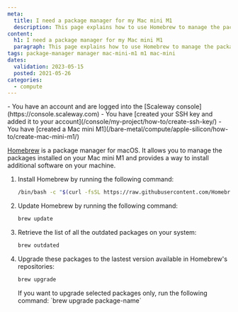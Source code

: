 ```yaml
---
meta:
  title: I need a package manager for my Mac mini M1
  description: This page explains how to use Homebrew to manage the packages installed on your Mac mini M1 and to install additional software.
content:
  h1: I need a package manager for my Mac mini M1
  paragraph: This page explains how to use Homebrew to manage the packages installed on your Mac mini M1 and to install additional software.
tags: package-manager manager mac-mini-m1 m1 mac-mini 
dates:
  validation: 2023-05-15
  posted: 2021-05-26
categories:
  - compute
---
```


<Macro id="iam-requirements" />

<Message type="requirement">
  - You have an account and are logged into the [Scaleway console](https://console.scaleway.com)
  - You have [created your SSH key and added it to your account](/console/my-project/how-to/create-ssh-key/)
  - You have [created a Mac mini M1](/bare-metal/compute/apple-silicon/how-to/create-mac-mini-m1/)
</Message>

[Homebrew](https://brew.sh/) is a package manager for macOS. It allows you to manage the packages installed on your Mac mini M1 and provides a way to install additional software on your machine.

1. Install Homebrew by running the following command:
    ```bash
    /bin/bash -c "$(curl -fsSL https://raw.githubusercontent.com/Homebrew/install/HEAD/install.sh)"
    ```
2. Update Homebrew by running the following command:
    ```bash
    brew update
    ```
3. Retrieve the list of all the outdated packages on your system:
    ```bash
    brew outdated
    ```
4. Upgrade these packages to the lastest version available in Homebrew's repositories:
    ```bash
    brew upgrade
    ```

    <Message type="note">
      If you want to upgrade selected packages only, run the following command: `brew upgrade package-name`
    </Message>
